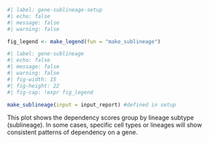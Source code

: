 ```r
#| label: gene-sublineage-setup
#| echo: false
#| message: false
#| warning: false

fig_legend <- make_legend(fun = "make_sublineage")
```

```r
#| label: gene-sublineage
#| echo: false
#| message: false
#| warning: false
#| fig-width: 15
#| fig-height: 22
#| fig-cap: !expr fig_legend

make_sublineage(input = input_report) #defined in setup
```
  
This plot shows the dependency scores group by lineage subtype (sublineage). In some cases, specific cell types or lineages will show consistent patterns of dependency on a gene.  
